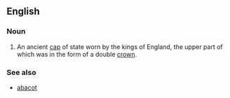 ==English==

===Noun===
{{en-noun}}

# {{obsolete|historical}} An ancient [[cap]] of state worn by the kings of England, the upper part of which was in the form of a double [[crown]].

===See also===
* [[abacot]]